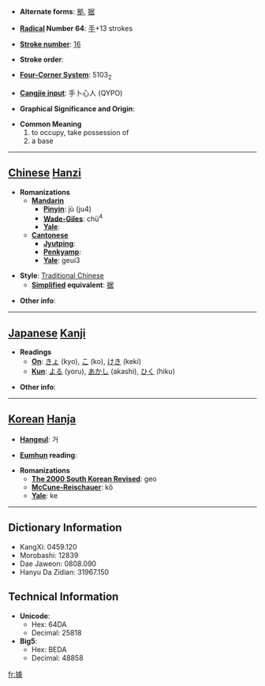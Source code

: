 * '''Alternate forms''': [[拠]], [[据]]

* '''[[Wiktionary:Chinese radical index| Radical]] Number 64''': [[Wiktionary:Chinese radical index 手|手]]+13 strokes

* '''[[Wiktionary:Chinese total strokes index|Stroke number]]''': [[Wiktionary:Chinese total strokes index 16|16]]

* '''Stroke order''': 

* '''[[Wiktionary:Chinese four corner index|Four-Corner System]]''': 5103<sub>2</sub>

* '''[[Wiktionary:Chinese Cangjie index|Cangjie input]]''': 手卜心人 (QYPO)

* '''Graphical Significance and Origin''': 

* '''Common Meaning'''
*#to occupy, take possession of
*# a base


----

== [[Chinese]] [[Hanzi]] ==

* '''Romanizations'''
** '''[[Mandarin]]'''
*** '''[[Pinyin]]''': jù (ju4)
*** '''[[Wade-Giles]]''': chü<sup>4</sup>
*** '''[[Yale]]''': 
** '''[[Cantonese]]'''
*** '''[[Jyutping]]''':
*** '''[[Penkyamp]]''': 
*** '''[[Yale]]''': geui3

* '''Style''': [[Traditional Chinese]] 
** '''[[Simplified Chinese|Simplified]] equivalent''': [[据]]

* '''Other info''': 

----

== [[Japanese]] [[Kanji]] ==

* '''Readings'''
** '''[[On]]''': [[きょ]] (kyo), [[こ]] (ko), [[けき]] (keki)
** '''[[Kun]]''': [[よる]] (yoru), [[あかし]] (akashi), [[ひく]] (hiku)

* '''Other info''':  

----

== [[Korean]] [[Hanja]] ==

* '''[[Hangeul]]''': 거

* '''[[Eumhun]] reading''': 

* '''Romanizations'''
** '''[[The 2000 South Korean Revised Romanization|The 2000 South Korean Revised]]''': geo
** '''[[McCune-Reischauer]]''': kŏ
** '''[[Yale]]''': ke

----

== Dictionary Information ==

* KangXi: 0459.120
* Morobashi: 12839
* Dae Jaweon: 0808.090
* Hanyu Da Zidian: 31967.150

== Technical Information ==

* '''Unicode''':
** Hex: 64DA
** Decimal: 25818
* '''Big5''':
** Hex: BEDA
** Decimal: 48858

[[fr:據]]